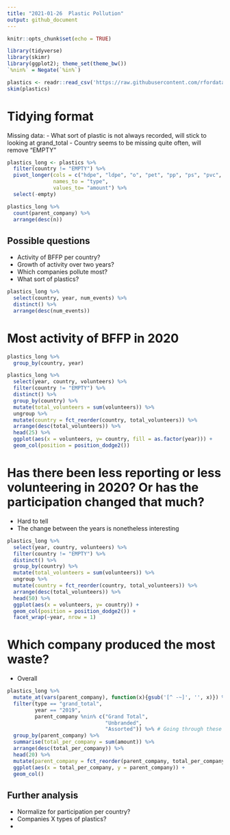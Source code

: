 ```yaml
---
title: "2021-01-26 	Plastic Pollution"
output: github_document
---
```


```r
knitr::opts_chunk$set(echo = TRUE)
```

```r
library(tidyverse)
library(skimr)
library(ggplot2); theme_set(theme_bw())
`%nin%` = Negate(`%in%`)
```


```r
plastics <- readr::read_csv('https://raw.githubusercontent.com/rfordatascience/tidytuesday/master/data/2021/2021-01-26/plastics.csv')
skim(plastics)
```

# Tidying format

Missing data: 
- What sort of plastic is not always recorded, will stick to looking at grand_total
- Country seems to be missing quite often, will remove "EMPTY"

```r
plastics_long <- plastics %>%
  filter(country != "EMPTY") %>% 
  pivot_longer(cols = c("hdpe", "ldpe", "o", "pet", "pp", "ps", "pvc", "grand_total"),
               names_to = "type",
               values_to= "amount") %>% 
  select(-empty)

plastics_long %>% 
  count(parent_company) %>% 
  arrange(desc(n))

```
## Possible questions
- Activity of BFFP per country?
- Growth of activity over two years?
- Which companies pollute most?
- What sort of plastics?

```r
plastics_long %>% 
  select(country, year, num_events) %>% 
  distinct() %>% 
  arrange(desc(num_events))

```
# Most activity of BFFP in 2020

```r

plastics_long %>% 
  group_by(country, year) 

plastics_long %>% 
  select(year, country, volunteers) %>% 
  filter(country != "EMPTY") %>%
  distinct() %>% 
  group_by(country) %>% 
  mutate(total_volunteers = sum(volunteers)) %>% 
  ungroup %>% 
  mutate(country = fct_reorder(country, total_volunteers)) %>%
  arrange(desc(total_volunteers)) %>% 
  head(25) %>% 
  ggplot(aes(x = volunteers, y= country, fill = as.factor(year))) +
  geom_col(position = position_dodge2())
```
# Has there been less reporting or less volunteering in 2020? Or has the participation changed that much?
- Hard to tell
- The change between the years is nonetheless interesting

```r
plastics_long %>% 
  select(year, country, volunteers) %>% 
  filter(country != "EMPTY") %>%
  distinct() %>% 
  group_by(country) %>% 
  mutate(total_volunteers = sum(volunteers)) %>% 
  ungroup %>% 
  mutate(country = fct_reorder(country, total_volunteers)) %>%
  arrange(desc(total_volunteers)) %>% 
  head(50) %>% 
  ggplot(aes(x = volunteers, y= country)) +
  geom_col(position = position_dodge2()) +
  facet_wrap(~year, nrow = 1)
```

# Which company produced the most waste?
- Overall
```r
plastics_long %>% 
  mutate_at(vars(parent_company), function(x){gsub('[^ -~]', '', x)}) %>%  # removing non UTF-8 character that throw off summarise()
  filter(type == "grand_total", 
         year == "2019",
         parent_company %nin% c("Grand Total",
                                "Unbranded",
                                "Assorted")) %>% # Going through these iteratively
  group_by(parent_company) %>% 
  summarise(total_per_company = sum(amount)) %>% 
  arrange(desc(total_per_company)) %>% 
  head(20) %>% 
  mutate(parent_company = fct_reorder(parent_company, total_per_company)) %>% 
  ggplot(aes(x = total_per_company, y = parent_company)) +
  geom_col()

```
## Further analysis
- Normalize for participation per country?
- Companies X types of plastics?
- 
